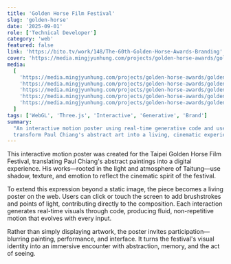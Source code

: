 ```yaml
---
title: 'Golden Horse Film Festival'
slug: 'golden-horse'
date: '2025-09-01'
role: ['Technical Developer']
category: 'web'
featured: false
link: 'https://bito.tv/work/148/The-60th-Golden-Horse-Awards-Branding'
cover: 'https://media.mingjyunhung.com/projects/golden-horse-awards/golden-horse-awards_cover-1080p.mp4'
media:
  [
    'https://media.mingjyunhung.com/projects/golden-horse-awards/golden-horse-awards_cover-1080p.mp4',
    'https://media.mingjyunhung.com/projects/golden-horse-awards/golden-horse-awards_blue-1080p.mp4',
    'https://media.mingjyunhung.com/projects/golden-horse-awards/golden-horse-awards_red-1080p.mp4',
    'https://media.mingjyunhung.com/projects/golden-horse-awards/golden-horse-awards_demo-1080p.mp4',
    'https://media.mingjyunhung.com/projects/golden-horse-awards/golden-horse-awards_bts.mp4',
  ]
tags: ['WebGL', 'Three.js', 'Interactive', 'Generative', 'Brand']
summary:
  "An interactive motion poster using real-time generative code and user-driven brushstrokes to
  transform Paul Chiang's abstract art into a living, cinematic experience."
---
```


This interactive motion poster was created for the Taipei Golden Horse Film Festival, translating
Paul Chiang's abstract paintings into a digital experience. His works—rooted in the light and
atmosphere of Taitung—use shadow, texture, and emotion to reflect the cinematic spirit of the
festival.

To extend this expression beyond a static image, the piece becomes a living poster on the web. Users
can click or touch the screen to add brushstrokes and points of light, contributing directly to the
composition. Each interaction generates real-time visuals through code, producing fluid,
non-repetitive motion that evolves with every input.

Rather than simply displaying artwork, the poster invites participation—blurring painting,
performance, and interface. It turns the festival's visual identity into an immersive encounter with
abstraction, memory, and the act of seeing.
